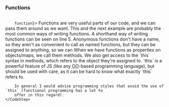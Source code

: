 
<Content>
    <h3 className="subtitle">Functions</h3>
</Content>

<Code id="FunctionSyntax" language="typescript" code={functionsSyntax} noCopy={true} className="line-numbers">
    <CodeStep lines={["1-3"]} title={<code>function</code>}>
        Functions are very useful parts of our code, and we can pass them around as we want. This and the next example
        are probably the most common ways of writing functions.
    </CodeStep>
    <CodeStep lines={["5"]} title={"Anonymous functions"}>
        A shorthand way of writing functions can be seen on line 5. Anonymous functions don't have a name, so they
        aren't as convenient to call as named functions, but they can be assigned to anything, so we can
    </CodeStep>
    <CodeStep lines={["7-13"]} title={"Methods"}>
        When we have functions as properties on objects/maps, we call them methods. We also get access to the `this`
        syntax in methods, which refers to the object they're assigned to. `this` is a powerful feature of JS (like
        any <abbr title="Object-Oriented">OO</abbr>-based programming language), but should be used with care, as it can
        be hard to know what exactly `this` refers to.

        In general I would advise programming styles that avoid the use of `this` (functional programming has a lot to
        offer in this regard).
    </CodeStep>
</Code>